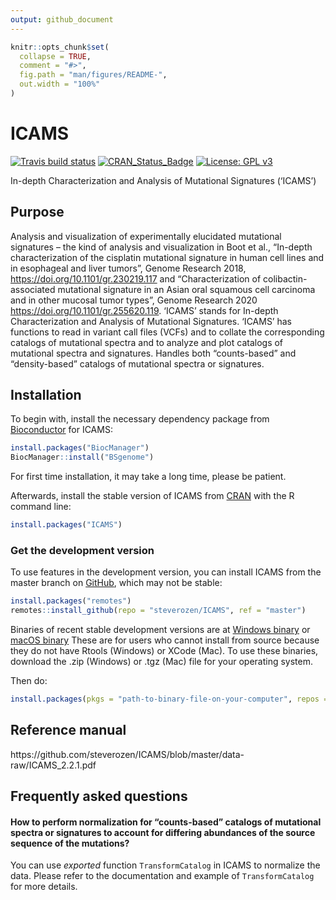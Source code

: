 ```yaml
---
output: github_document
---
```


<!-- README.md is generated from README.Rmd. Please edit that file -->

```r
knitr::opts_chunk$set(
  collapse = TRUE,
  comment = "#>",
  fig.path = "man/figures/README-",
  out.width = "100%"
)
```
# ICAMS

<!-- badges: start -->

  [![Travis build status](https://travis-ci.com/steverozen/ICAMS.svg?branch=master)](https://travis-ci.com/steverozen/ICAMS)
  [![CRAN_Status_Badge](http://www.r-pkg.org/badges/version/ICAMS)](https://cran.r-project.org/package=ICAMS)
  [![License: GPL v3](https://img.shields.io/badge/License-GPLv3-blue.svg)](https://www.gnu.org/licenses/gpl-3.0)

<!-- badges: end -->

In-depth Characterization and Analysis of Mutational Signatures ('ICAMS')

## Purpose

Analysis and visualization of experimentally elucidated mutational
    signatures -- the kind of analysis and visualization in Boot et al.,
    "In-depth characterization of the cisplatin mutational signature in 
    human cell lines and in esophageal and liver tumors", Genome Research 2018, 
    <https://doi.org/10.1101/gr.230219.117> and
    "Characterization of colibactin-associated mutational signature in an 
    Asian oral squamous cell carcinoma and in other mucosal tumor types",
    Genome Research 2020 <https://doi.org/10.1101/gr.255620.119>.
    'ICAMS' stands for In-depth Characterization 
    and Analysis of Mutational Signatures. 'ICAMS' has functions to read in 
    variant call files (VCFs) and to collate the corresponding catalogs of 
    mutational spectra and to analyze and plot catalogs of mutational spectra
    and signatures. Handles both "counts-based" and "density-based" catalogs
    of mutational spectra or signatures.

## Installation

To begin with, install the necessary dependency package from
[Bioconductor](https://www.bioconductor.org/) for ICAMS:

``` r
install.packages("BiocManager")
BiocManager::install("BSgenome")
```

For first time installation, it may take a long time, please be patient.

Afterwards, install the stable version of ICAMS from [CRAN](https://cran.r-project.org/) with the R command line:

``` r
install.packages("ICAMS")
```

### Get the development version

To use features in the development version,
you can install ICAMS from the master branch on [GitHub](https://github.com/),
which may not be stable:

``` r
install.packages("remotes")
remotes::install_github(repo = "steverozen/ICAMS", ref = "master")
```

Binaries of recent stable development versions are at
[Windows binary](https://raw.githubusercontent.com/steverozen/ICAMS/master/data-raw/source-file/Windows-binary/ICAMS_2.2.1.zip)
or
[macOS binary](https://raw.githubusercontent.com/steverozen/ICAMS/master/data-raw/source-file/macOS-binary/ICAMS_2.2.1.tgz)
These are for users who cannot install from source because
they do not have Rtools (Windows) or XCode (Mac). 
To use these binaries, download the .zip (Windows) or .tgz (Mac) file 
for your operating system.

Then do:

``` r
install.packages(pkgs = "path-to-binary-file-on-your-computer", repos = NULL)
```

## Reference manual

https://github.com/steverozen/ICAMS/blob/master/data-raw/ICAMS_2.2.1.pdf

## Frequently asked questions

#### How to perform normalization for "counts-based" catalogs of mutational spectra or signatures to account for differing abundances of the source sequence of the mutations?

You can use *exported* function `TransformCatalog` in ICAMS to normalize the
data. Please refer to the documentation and example of `TransformCatalog` for
more details.
